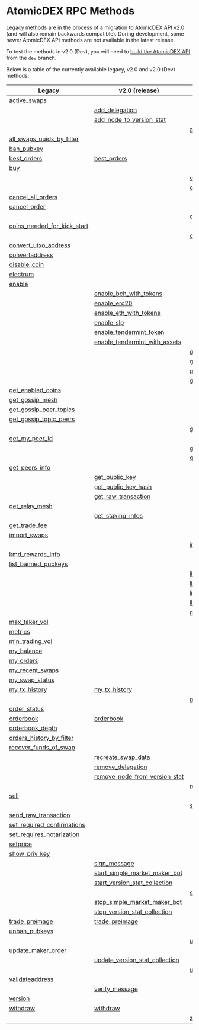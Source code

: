 
# AtomicDEX RPC Methods

Legacy methods are in the process of a migration to AtomicDEX API v2.0 (and will also remain backwards compatible).
During development, some newer AtomicDEX API methods are not available in the latest release.

To test the methods in v2.0 (Dev), you will need to [build the AtomicDEX API](../atomicdex/setup/) from the `dev` branch.

Below is a table of the currently available legacy, v2.0 and v2.0 (Dev) methods:

| Legacy                                                                                                       | v2.0 (release)                                                                                               | v2.0 (dev)                                                                                                   |
| ------------------------------------------------------------------------------------------------------------ | ------------------------------------------------------------------------------------------------------------ | ------------------------------------------------------------------------------------------------------------ |
|                      [active\_swaps](/atomicdex/api/legacy/active_swaps/#active-swaps)                       |                                                                                                              |                                                                                                              |
|                                                                                                              |                     [add\_delegation](/atomicdex/api/v20/add_delegation/#add-delegation)                     |                                                                                                              |
|                                                                                                              |    [add\_node\_to\_version\_stat](/atomicdex/api/v20/add_node_to_version_stat/#add-node-to-version-stat)     |                                                                                                              |
|                                                                                                              |                                                                                                              |                [add\_trusted\_node](/atomicdex/api/v20-dev/lightning/nodes/#add-trusted-node)                |
| [all\_swaps\_uuids\_by\_filter](/atomicdex/api/legacy/all_swaps_uuids_by_filter/#all-swaps-uuids-by-filter)  |                                                                                                              |                                                                                                              |
|                         [ban\_pubkey](/atomicdex/api/legacy/ban_pubkey/#ban-pubkey)                          |                                                                                                              |                                                                                                              |
|                        [best\_orders](/atomicdex/api/legacy/best_orders/#best-orders)                        |                         [best\_orders](/atomicdex/api/v20/best_orders/#best-orders)                          |                                                                                                              |
|                                    [buy](/atomicdex/api/legacy/buy/#buy)                                     |                                                                                                              |                                                                                                              |
|                                                                                                              |                                                                                                              |         [can\_get\_new\_address](/atomicdex/api/v20-dev/hd_address_management/#can-get-new-address)          |
|                                                                                                              |                                                                                                              |                            [cancel](/atomicdex/api/v20-dev/task_withdraw/#cancel)                            |
|              [cancel\_all\_orders](/atomicdex/api/legacy/cancel_all_orders/#cancel-all-orders)               |                                                                                                              |                                                                                                              |
|                      [cancel\_order](/atomicdex/api/legacy/cancel_order/#cancel-order)                       |                                                                                                              |                                                                                                              |
|                                                                                                              |                                                                                                              |                  [close\_channel](/atomicdex/api/v20-dev/lightning/channels/#close-channel)                  |
| [coins\_needed\_for\_kick\_start](/atomicdex/api/legacy/coins_needed_for_kick_start/#coins-needed-for-kick-start) |                                                                                                              |                                                                                                              |
|                                                                                                              |                                                                                                              |                 [connect\_to\_node](/atomicdex/api/v20-dev/lightning/nodes/#connect-to-node)                 |
|          [convert\_utxo\_address](/atomicdex/api/legacy/convert_utxo_address/#convert-utxo-address)          |                                                                                                              |                                                                                                              |
|                    [convertaddress](/atomicdex/api/legacy/convertaddress/#convertaddress)                    |                                                                                                              |                                                                                                              |
|                      [disable\_coin](/atomicdex/api/legacy/disable_coin/#disable-coin)                       |                                                                                                              |                                                                                                              |
|                         [electrum](/atomicdex/api/legacy/coin_activation/#electrum)                          |                                                                                                              |                                                                                                              |
|                           [enable](/atomicdex/api/legacy/coin_activation/#enable)                            |                                                                                                              |                                                                                                              |
|                                                                                                              |        [enable\_bch\_with\_tokens](/atomicdex/api/v20/enable_bch_with_tokens/#enable-bch-with-tokens)        |                                                                                                              |
|                                                                                                              |                        [enable\_erc20](/atomicdex/api/v20/enable_erc20/#enable-erc20)                        |                                                                                                              |
|                                                                                                              |        [enable\_eth\_with\_tokens](/atomicdex/api/v20/enable_eth_with_tokens/#enable-eth-with-tokens)        |                                                                                                              |
|                                                                                                              |                           [enable\_slp](/atomicdex/api/v20/enable_slp/#enable-slp)                           |                                                                                                              |
|                                                                                                              |       [enable\_tendermint\_token](/atomicdex/api/v20/enable_tendermint_token/#enable-tendermint-token)       |                                                                                                              |
|                                                                                                              | [enable\_tendermint\_with\_assets](/atomicdex/api/v20/enable_tendermint_with_assets/#enable-tendermint-with-assets) |                                                                                                              |
|                                                                                                              |                                                                                                              |               [generate\_invoice](/atomicdex/api/v20-dev/lightning/payments/#generate-invoice)               |
|                                                                                                              |                                                                                                              |           [get\_channel\_details](/atomicdex/api/v20-dev/lightning/channels/#get-channel-details)            |
|                                                                                                              |                                                                                                              |        [get\_claimable\_balances](/atomicdex/api/v20-dev/lightning/channels/#get-claimable-balances)         |
|                                                                                                              |                                                                                                              |                 [get\_current\_mtp](/atomicdex/api/v20-dev/get_current_mtp/#get-current-mtp)                 |
|              [get\_enabled\_coins](/atomicdex/api/legacy/get_enabled_coins/#get-enabled-coins)               |                                                                                                              |                                                                                                              |
|                 [get\_gossip\_mesh](/atomicdex/api/legacy/get_gossip_mesh/#get-gossip-mesh)                  |                                                                                                              |                                                                                                              |
|      [get\_gossip\_peer\_topics](/atomicdex/api/legacy/get_gossip_peer_topics/#get-gossip-peer-topics)       |                                                                                                              |                                                                                                              |
|      [get\_gossip\_topic\_peers](/atomicdex/api/legacy/get_gossip_topic_peers/#get-gossip-topic-peers)       |                                                                                                              |                                                                                                              |
|                                                                                                              |                                                                                                              |              [get\_locked\_amount](/atomicdex/api/v20-dev/get_locked_amount/#get-locked-amount)              |
|                  [get\_my\_peer\_id](/atomicdex/api/legacy/get_my_peer_id/#get-my-peer-id)                   |                                                                                                              |                                                                                                              |
|                                                                                                              |                                                                                                              |              [get\_new\_address](/atomicdex/api/v20-dev/hd_address_management/#get-new-address)              |
|                                                                                                              |                                                                                                              |           [get\_payment\_details](/atomicdex/api/v20-dev/lightning/payments/#get-payment-details)            |
|                   [get\_peers\_info](/atomicdex/api/legacy/get_peers_info/#get-peers-info)                   |                                                                                                              |                                                                                                              |
|                                                                                                              |                    [get\_public\_key](/atomicdex/api/v20/get_public_key/#get-public-key)                     |                                                                                                              |
|                                                                                                              |            [get\_public\_key\_hash](/atomicdex/api/v20/get_public_key_hash/#get-public-key-hash)             |                                                                                                              |
|                                                                                                              |             [get\_raw\_transaction](/atomicdex/api/v20/get_raw_transaction/#get-raw-transaction)             |                                                                                                              |
|                   [get\_relay\_mesh](/atomicdex/api/legacy/get_relay_mesh/#get-relay-mesh)                   |                                                                                                              |                                                                                                              |
|                                                                                                              |                [get\_staking\_infos](/atomicdex/api/v20/get_staking_infos/#get-staking-infos)                |                                                                                                              |
|                    [get\_trade\_fee](/atomicdex/api/legacy/get_trade_fee/#get-trade-fee)                     |                                                                                                              |                                                                                                              |
|                      [import\_swaps](/atomicdex/api/legacy/import_swaps/#import-swaps)                       |                                                                                                              |                                                                                                              |
|                                                                                                              |                                                                                                              |                              [init](/atomicdex/api/v20-dev/task_withdraw/#init)                              |
|                [kmd\_rewards\_info](/atomicdex/api/legacy/kmd_rewards_info/#kmd-rewards-info)                |                                                                                                              |                                                                                                              |
|           [list\_banned\_pubkeys](/atomicdex/api/legacy/list_banned_pubkeys/#list-banned-pubkeys)            |                                                                                                              |                                                                                                              |
|                                                                                                              |                                                                                                              | [list\_closed\_channels\_by\_filter](/atomicdex/api/v20-dev/lightning/channels/#list-closed-channels-by-filter) |
|                                                                                                              |                                                                                                              | [list\_open\_channels\_by\_filter](/atomicdex/api/v20-dev/lightning/channels/#list-open-channels-by-filter)  |
|                                                                                                              |                                                                                                              |       [list\_payments\_by\_filter](/atomicdex/api/v20-dev/lightning/payments/#list-payments-by-filter)       |
|                                                                                                              |                                                                                                              |              [list\_trusted\_nodes](/atomicdex/api/v20-dev/lightning/nodes/#list-trusted-nodes)              |
|                                                                                                              |                                                                                                              |                    [max\_maker\_vol](/atomicdex/api/v20-dev/max_maker_vol/#max-maker-vol)                    |
|                    [max\_taker\_vol](/atomicdex/api/legacy/max_taker_vol/#max-taker-vol)                     |                                                                                                              |                                                                                                              |
|                              [metrics](/atomicdex/api/legacy/metrics/#metrics)                               |                                                                                                              |                                                                                                              |
|                 [min\_trading\_vol](/atomicdex/api/legacy/min_trading_vol/#min-trading-vol)                  |                                                                                                              |                                                                                                              |
|                         [my\_balance](/atomicdex/api/legacy/my_balance/#my-balance)                          |                                                                                                              |                                                                                                              |
|                           [my\_orders](/atomicdex/api/legacy/my_orders/#my-orders)                           |                                                                                                              |                                                                                                              |
|                 [my\_recent\_swaps](/atomicdex/api/legacy/my_recent_swaps/#my-recent-swaps)                  |                                                                                                              |                                                                                                              |
|                   [my\_swap\_status](/atomicdex/api/legacy/my_swap_status/#my-swap-status)                   |                                                                                                              |                                                                                                              |
|                    [my\_tx\_history](/atomicdex/api/legacy/my_tx_history/#my-tx-history)                     |                      [my\_tx\_history](/atomicdex/api/v20/my_tx_history/#my-tx-history)                      |                                                                                                              |
|                                                                                                              |                                                                                                              |                   [open\_channel](/atomicdex/api/v20-dev/lightning/channels/#open-channel)                   |
|                      [order\_status](/atomicdex/api/legacy/order_status/#order-status)                       |                                                                                                              |                                                                                                              |
|                           [orderbook](/atomicdex/api/legacy/orderbook/#orderbook)                            |                             [orderbook](/atomicdex/api/v20/orderbook/#orderbook)                             |                                                                                                              |
|                  [orderbook\_depth](/atomicdex/api/legacy/orderbook_depth/#orderbook-depth)                  |                                                                                                              |                                                                                                              |
|   [orders\_history\_by\_filter](/atomicdex/api/legacy/orders_history_by_filter/#orders-history-by-filter)    |                                                                                                              |                                                                                                              |
|        [recover\_funds\_of\_swap](/atomicdex/api/legacy/recover_funds_of_swap/#recover-funds-of-swap)        |                                                                                                              |                                                                                                              |
|                                                                                                              |              [recreate\_swap\_data](/atomicdex/api/v20/recreate_swap_data/#recreate-swap-data)               |                                                                                                              |
|                                                                                                              |                [remove\_delegation](/atomicdex/api/v20/remove_delegation/#remove-delegation)                 |                                                                                                              |
|                                                                                                              | [remove\_node\_from\_version\_stat](/atomicdex/api/v20/remove_node_from_version_stat/#remove-node-from-version-stat) |                                                                                                              |
|                                                                                                              |                                                                                                              |             [remove\_trusted\_node](/atomicdex/api/v20-dev/lightning/nodes/#remove-trusted-node)             |
|                                   [sell](/atomicdex/api/legacy/sell/#sell)                                   |                                                                                                              |                                                                                                              |
|                                                                                                              |                                                                                                              |                   [send\_payment](/atomicdex/api/v20-dev/lightning/payments/#send-payment)                   |
|          [send\_raw\_transaction](/atomicdex/api/legacy/send_raw_transaction/#send-raw-transaction)          |                                                                                                              |                                                                                                              |
| [set\_required\_confirmations](/atomicdex/api/legacy/set_required_confirmations/#set-required-confirmations) |                                                                                                              |                                                                                                              |
|  [set\_requires\_notarization](/atomicdex/api/legacy/set_requires_notarization/#set-requires-notarization)   |                                                                                                              |                                                                                                              |
|                             [setprice](/atomicdex/api/legacy/setprice/#setprice)                             |                                                                                                              |                                                                                                              |
|                    [show\_priv\_key](/atomicdex/api/legacy/show_priv_key/#show-priv-key)                     |                                                                                                              |                                                                                                              |
|                                                                                                              |                      [sign\_message](/atomicdex/api/v20/message_signing/#sign-message)                       |                                                                                                              |
|                                                                                                              | [start\_simple\_market\_maker\_bot](/atomicdex/api/v20/start_simple_market_maker_bot/#start-simple-market-maker-bot) |                                                                                                              |
|                                                                                                              | [start\_version\_stat\_collection](/atomicdex/api/v20/start_version_stat_collection/#start-version-stat-collection) |                                                                                                              |
|                                                                                                              |                                                                                                              |                            [status](/atomicdex/api/v20-dev/task_withdraw/#status)                            |
|                                                                                                              | [stop\_simple\_market\_maker\_bot](/atomicdex/api/v20/stop_simple_market_maker_bot/#stop-simple-market-maker-bot) |                                                                                                              |
|                                                                                                              | [stop\_version\_stat\_collection](/atomicdex/api/v20/stop_version_stat_collection/#stop-version-stat-collection) |                                                                                                              |
|                   [trade\_preimage](/atomicdex/api/legacy/trade_preimage/#trade-preimage)                    |                     [trade\_preimage](/atomicdex/api/v20/trade_preimage/#trade-preimage)                     |                                                                                                              |
|                     [unban\_pubkeys](/atomicdex/api/legacy/unban_pubkeys/#unban-pubkeys)                     |                                                                                                              |                                                                                                              |
|                                                                                                              |                                                                                                              |                 [update\_channel](/atomicdex/api/v20-dev/lightning/channels/#update-channel)                 |
|             [update\_maker\_order](/atomicdex/api/legacy/update_maker_order/#update-maker-order)             |                                                                                                              |                                                                                                              |
|                                                                                                              | [update\_version\_stat\_collection](/atomicdex/api/v20/update_version_stat_collection/#update-version-stat-collection) |                                                                                                              |
|                                                                                                              |                                                                                                              |                     [user\_action](/atomicdex/api/v20-dev/task_init_trezor/#user-action)                     |
|                  [validateaddress](/atomicdex/api/legacy/validateaddress/#validateaddress)                   |                                                                                                              |                                                                                                              |
|                                                                                                              |                    [verify\_message](/atomicdex/api/v20/message_signing/#verify-message)                     |                                                                                                              |
|                              [version](/atomicdex/api/legacy/version/#version)                               |                                                                                                              |                                                                                                              |
|                             [withdraw](/atomicdex/api/legacy/withdraw/#withdraw)                             |                              [withdraw](/atomicdex/api/v20/withdraw/#withdraw)                               |                                                                                                              |
|                                                                                                              |                                                                                                              |             [z\_coin\_tx\_history](/atomicdex/api/v20-dev/task_enable_z_coin/#z-coin-tx-history)             |
